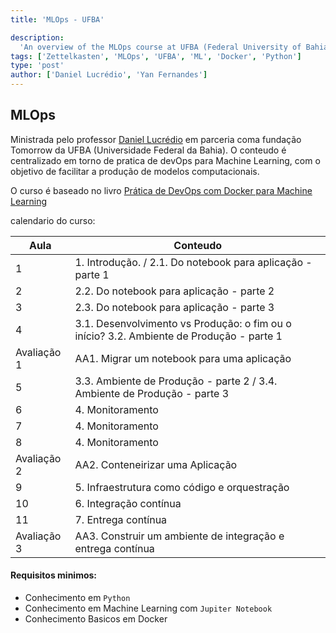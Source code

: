 ```yaml
---
title: 'MLOps - UFBA'

description:
  'An overview of the MLOps course at UFBA (Federal University of Bahia) in partnership with the Tomorrow Foundation.'
tags: ['Zettelkasten', 'MLOps', 'UFBA', 'ML', 'Docker', 'Python']
type: 'post'
author: ['Daniel Lucrédio', 'Yan Fernandes']
---
```


## MLOps

Ministrada pelo professor [Daniel Lucrédio](https://www.linkedin.com/in/daniel-lucr%C3%A9dio-bb7b9122a/) em parceria
coma fundação Tomorrow da UFBA (Universidade Federal da Bahia). O conteudo é centralizado em torno de pratica de devOps
para Machine Learning, com o objetivo de facilitar a produção de modelos computacionais.

O curso é baseado no livro
[Prática de DevOps com Docker para Machine Learning](https://aurimrv.gitbook.io/pratica-devops-com-docker-para-machine-learning?authuser=0)

calendario do curso:

| Aula        | Conteudo                                                                                 |
| ----------- | ---------------------------------------------------------------------------------------- |
| 1           | 1. Introdução. / 2.1. Do notebook para aplicação - parte 1                               |
| 2           | 2.2. Do notebook para aplicação - parte 2                                                |
| 3           | 2.3. Do notebook para aplicação - parte 3                                                |
| 4           | 3.1. Desenvolvimento vs Produção: o fim ou o início? 3.2. Ambiente de Produção - parte 1 |
| Avaliação 1 | AA1. Migrar um notebook para uma aplicação                                               |
| 5           | 3.3. Ambiente de Produção - parte 2 / 3.4. Ambiente de Produção - parte 3                |
| 6           | 4. Monitoramento                                                                         |
| 7           | 4. Monitoramento                                                                         |
| 8           | 4. Monitoramento                                                                         |
| Avaliação 2 | AA2. Conteneirizar uma Aplicação                                                         |
| 9           | 5. Infraestrutura como código e orquestração                                             |
| 10          | 6. Integração contínua                                                                   |
| 11          | 7. Entrega contínua                                                                      |
| Avaliação 3 | AA3. Construir um ambiente de integração e entrega contínua                              |

#### Requisitos minimos:

- Conhecimento em `Python`
- Conhecimento em Machine Learning com `Jupiter Notebook`
- Conhecimento Basicos em Docker
